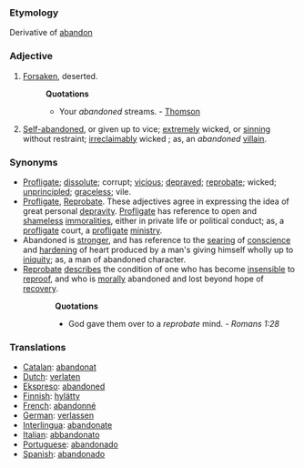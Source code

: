 ===Etymology===
Derivative of [[abandon]]
===Adjective===
#[[Forsaken]], deserted.
#:'''Quotations'''
#:*Your ''abandoned'' streams. - [[Thomson]]
#[[Self-abandoned]], or given up to vice; [[extremely]] wicked, or [[sinning]] without restraint; [[irreclaimably]] wicked ; as, an ''abandoned'' [[villain]].
===Synonyms===
*[[Profligate]]; [[dissolute]]; corrupt; [[vicious]]; [[depraved]]; [[reprobate]]; wicked; [[unprincipled]]; [[graceless]]; vile.
*[[Profligate]], [[Reprobate]]. These adjectives agree in expressing the idea of great personal [[depravity]]. [[Profligate]] has reference to open and [[shameless]] [[immoralities]], either in private life or political conduct; as, a [[profligate]] court, a [[profligate]] [[ministry]]. 
*Abandoned is [[stronger]], and has reference to the [[searing]] of [[conscience]] and [[hardening]] of heart produced by a man's giving himself wholly up to [[iniquity]]; as, a man of abandoned character. 
*[[Reprobate]] [[describes]] the condition of one who has become [[insensible]] to [[reproof]], and who is [[morally]] abandoned and lost beyond hope of [[recovery]].
::'''Quotations'''
::*God gave them over to a ''reprobate'' mind. - ''Romans 1:28''
===Translations===
*[[Catalan]]: [[abandonat]]
*[[Dutch]]: [[verlaten]]
*[[Ekspreso]]: [[abandoned]]
*[[Finnish]]: [[hylätty]]
*[[French]]: [[abandonné]]
*[[German]]: [[verlassen]]
*[[Interlingua]]: [[abandonate]]
*[[Italian]]: [[abbandonato]]
*[[Portuguese]]: [[abandonado]]
*[[Spanish]]: [[abandonado]]